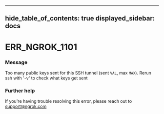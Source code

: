 

---
hide_table_of_contents: true
displayed_sidebar: docs
---


# ERR_NGROK_1101

### Message
Too many public keys sent for this SSH tunnel (sent `VAL`, max `MAX`).
Rerun ssh with '-v' to check what keys get sent

<ErrorDetails error="err_ngrok_1101" />



### Further help
If you're having trouble resolving this error, please reach out to [support@ngrok.com](mailto:support@ngrok.com?subject=Help%20with%20ERR_NGROK_1101)

